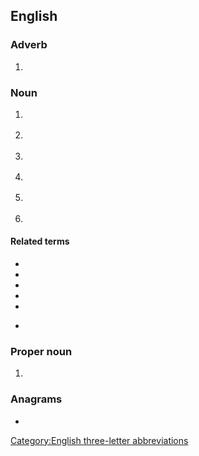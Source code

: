 ==English==

===Adverb===
{{en-adv|-}}

# {{lb|en|medical}} {{initialism of|en|[[every other]] [[day]]}}

===Noun===
{{head|en|noun}}

# {{lb|en|military|law enforcement}} {{init of|en|[[explosive]] [[ordnance]] [[disposal]]}}
# {{lb|en|finance|legal}} {{init of|en|[[event]] of [[default]]}}
# {{lb|en|computing}} {{init of|en|[[end]] of [[data]]}}
# {{lb|en|Internet slang}} {{init of|en|[[end]] of [[discussion]]}}
# {{lb|en|business}} {{init of|en|[[end]] of [[day]]}}
# {{lb|en|aviation}} {{init of|en|[[end]] of [[daylight]]}}

====Related terms====
{{sense|end of}}
{{top3}}
* {{l|en|BOF}}
* {{l|en|EOB}}
* {{l|en|EOF}}
* {{l|en|BOD}}
* {{l|en|EOL}}
{{bottom}}
* {{sense|explosives}} {{l|en|UXO}}

===Proper noun===
{{en-proper-noun|s}}

# {{abbreviation of|en|Earth Overshoot Day}}

===Anagrams===
* {{anagrams|en|a=deo|-ode|DOE|Doe|EDO|Edo|ODE|OED|deo|doe|ode}}

[[Category:English three-letter abbreviations]]